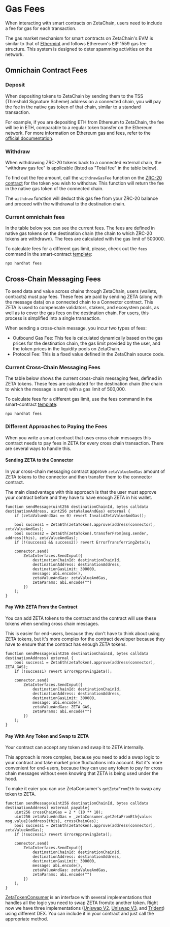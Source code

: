 

# Gas Fees

When interacting with smart contracts on ZetaChain, users need to include a fee
for gas for each transaction.

The gas market mechanism for smart contracts on ZetaChain's EVM is similar to
that of [Ethermint](https://docs.ethermint.zone/basics/gas.html) and follows
Ethereum's EIP 1559 gas fee structure. This system is designed to deter spamming
activities on the network.

## Omnichain Contract Fees

### Deposit

When depositing tokens to ZetaChain by sending them to the TSS (Threshold
Signature Scheme) address on a connected chain, you will pay the fee in the
native gas token of that chain, similar to a standard transaction.

For example, if you are depositing ETH from Ethereum to ZetaChain, the fee will
be in ETH, comparable to a regular token transfer on the Ethereum network. For
more information on Ethereum gas and fees, refer to the [official
documentation](https://ethereum.org/en/developers/docs/gas/).

### Withdraw

When withdrawing ZRC-20 tokens back to a connected external chain, the "withdraw
gas fee" is applicable (listed as "Total fee" in the table below).

To find out the fee amount, call the `withdrawGasFee` function on the [ZRC-20
contract](https://github.com/zeta-chain/protocol-contracts/blob/main/contracts/zevm/ZRC20.sol)
for the token you wish to withdraw. This function will return the fee in the
native gas token of the connected chain.

The `withdraw` function will deduct this gas fee from your ZRC-20 balance and
proceed with the withdrawal to the destination chain.

### Current omnichain fees

In the table below you can see the current fees. The fees are defined in native
gas tokens on the destination chain (the chain to which ZRC-20 tokens are
withdrawn). The fees are calculated with the gas limit of 500000.

<Fees type="omnichain" />

To calculate fees for a different gas limit, please, check out the `fees`
command in the smart-contract
[template](https://github.com/zeta-chain/template):

```
npx hardhat fees
```

## Cross-Chain Messaging Fees

To send data and value across chains through ZetaChain, users (wallets,
contracts) must pay fees. These fees are paid by sending ZETA (along with the
message data) on a connected chain to a Connector contract. This ZETA is used to
compensate validators, stakers, and ecosystem pools, as well as to cover the gas
fees on the destination chain. For users, this process is simplified into a
single transaction.

When sending a cross-chain message, you incur two types of fees:

- Outbound Gas Fee: This fee is calculated dynamically based on the gas prices
  for the destination chain, the gas limit provided by the user, and the token
  prices in the liquidity pools on ZetaChain.
- Protocol Fee: This is a fixed value defined in the ZetaChain source code.

### Current Cross-Chain Messaging Fees

The table below shows the current cross-chain messaging fees, defined in ZETA
tokens. These fees are calculated for the destination chain (the chain to which
the message is sent) with a gas limit of 500,000.

<Fees type="messaging" />

To calculate fees for a different gas limit, use the fees command in the
smart-contract [template](https://github.com/zeta-chain/template):

```
npx hardhat fees
```

### Different Approaches to Paying the Fees

When you write a smart contract that uses cross chain messages this contract
needs to pay fees in ZETA for every cross chain transaction. There are several
ways to handle this.

#### Sending ZETA to the Connector

In your cross-chain messaging contract approve `zetaValueAndGas` amount of ZETA
tokens to the connector and then transfer them to the connector contract.

The main disadvantage with this approach is that the user must approve your
contract before and they have to have enough ZETA in his wallet.

```solidity
function sendMessage(uint256 destinationChainId, bytes calldata destinationAddress, uint256 zetaValueAndGas) external {
    if (zetaValueAndGas == 0) revert InvalidZetaValueAndGas();

    bool success1 = ZetaEth(zetaToken).approve(address(connector), zetaValueAndGas);
    bool success2 = ZetaEth(zetaToken).transferFrom(msg.sender, address(this), zetaValueAndGas);
    if (!(success1 && success2)) revert ErrorTransferringZeta();

    connector.send(
        ZetaInterfaces.SendInput({
            destinationChainId: destinationChainId,
            destinationAddress: destinationAddress,
            destinationGasLimit: 300000,
            message: abi.encode(),
            zetaValueAndGas: zetaValueAndGas,
            zetaParams: abi.encode("")
        })
    );
}
```

#### Pay With ZETA From the Contract

You can add ZETA tokens to the contract and the contract will use these tokens
when sending cross chain messages.

This is easier for end-users, because they don't have to think about using ZETA
tokens, but it's more complex for the contract developer because they have to
ensure that the contract has enough ZETA tokens.

```solidity
function sendMessage(uint256 destinationChainId, bytes calldata destinationAddress) external {
    bool success1 = ZetaEth(zetaToken).approve(address(connector), ZETA_GAS);
    if (!success1) revert ErrorApprovingZeta();

    connector.send(
        ZetaInterfaces.SendInput({
            destinationChainId: destinationChainId,
            destinationAddress: destinationAddress,
            destinationGasLimit: 300000,
            message: abi.encode(),
            zetaValueAndGas: ZETA_GAS,
            zetaParams: abi.encode("")
        })
    );
}
```

#### Pay With Any Token and Swap to ZETA

Your contract can accept any token and swap it to ZETA internally.

This approach is more complex, because you need to add a swap logic to your
contract and take market price fluctuations into account. But it's more
convenient for end-users, because they can use any token to pay for cross chain
messages without even knowing that ZETA is being used under the hood.

To make it eaier you can use ZetaConsumer's `getZetaFromEth` to swap any token
to ZETA.

```solidity
function sendMessage(uint256 destinationChainId, bytes calldata destinationAddress) external payable{
    uint256 crossChainGas = 2 * (10 ** 18);
    uint256 zetaValueAndGas = _zetaConsumer.getZetaFromEth{value: msg.value}(address(this), crossChainGas);
    bool success1 = ZetaEth(zetaToken).approve(address(connector), zetaValueAndGas);
    if (!success1) revert ErrorApprovingZeta();

    connector.send(
        ZetaInterfaces.SendInput({
            destinationChainId: destinationChainId,
            destinationAddress: destinationAddress,
            destinationGasLimit: 300000,
            message: abi.encode(),
            zetaValueAndGas: zetaValueAndGas,
            zetaParams: abi.encode("")
        })
    );
}
```

[ZetaTokenConsumer](https://github.com/zeta-chain/protocol-contracts/blob/main/contracts/evm/interfaces/ZetaInterfaces.sol)
is an interface with several implementations that handles all the logic you need
to swap ZETA from/to another token. Right now we have three implementations
([Uniswap
V2](https://github.com/zeta-chain/protocol-contracts/blob/main/contracts/evm/tools/ZetaTokenConsumerUniV2.strategy.sol),
[Uniswap
V3](https://github.com/zeta-chain/protocol-contracts/blob/main/contracts/evm/tools/ZetaTokenConsumerUniV3.strategy.sol),
and
[Trident](https://github.com/zeta-chain/protocol-contracts/blob/main/contracts/evm/tools/ZetaTokenConsumerTrident.strategy.sol))
using different DEX. You can include it in your contract and just call the
appropriate method.
